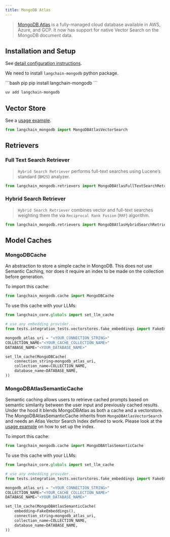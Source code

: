 ```yaml
---
title: MongoDB Atlas
---
```


>[MongoDB Atlas](https://www.mongodb.com/docs/atlas/) is a fully-managed cloud
> database available in AWS, Azure, and GCP.  It now has support for native
> Vector Search on the MongoDB document data.

## Installation and Setup

See [detail configuration instructions](/oss/integrations/vectorstores/mongodb_atlas).

We need to install `langchain-mongodb` python package.

<CodeGroup>
```bash pip
pip install langchain-mongodb
```

```bash uv
uv add langchain-mongodb
```
</CodeGroup>

## Vector Store

See a [usage example](/oss/integrations/vectorstores/mongodb_atlas).

```python
from langchain_mongodb import MongoDBAtlasVectorSearch
```

## Retrievers

### Full Text Search Retriever

>`Hybrid Search Retriever` performs full-text searches using
> Lucene’s standard (`BM25`) analyzer.

```python
from langchain_mongodb.retrievers import MongoDBAtlasFullTextSearchRetriever
```

### Hybrid Search Retriever

>`Hybrid Search Retriever` combines vector and full-text searches weighting
> them the via `Reciprocal Rank Fusion` (`RRF`) algorithm.

```python
from langchain_mongodb.retrievers import MongoDBAtlasHybridSearchRetriever
```

## Model Caches

### MongoDBCache

An abstraction to store a simple cache in MongoDB. This does not use Semantic Caching, nor does it require an index to be made on the collection before generation.

To import this cache:
```python
from langchain_mongodb.cache import MongoDBCache
```

To use this cache with your LLMs:
```python
from langchain_core.globals import set_llm_cache

# use any embedding provider...
from tests.integration_tests.vectorstores.fake_embeddings import FakeEmbeddings

mongodb_atlas_uri = "<YOUR_CONNECTION_STRING>"
COLLECTION_NAME="<YOUR_CACHE_COLLECTION_NAME>"
DATABASE_NAME="<YOUR_DATABASE_NAME>"

set_llm_cache(MongoDBCache(
    connection_string=mongodb_atlas_uri,
    collection_name=COLLECTION_NAME,
    database_name=DATABASE_NAME,
))
```


### MongoDBAtlasSemanticCache
Semantic caching allows users to retrieve cached prompts based on semantic similarity between the user input and previously cached results. Under the hood it blends MongoDBAtlas as both a cache and a vectorstore.
The MongoDBAtlasSemanticCache inherits from `MongoDBAtlasVectorSearch` and needs an Atlas Vector Search Index defined to work. Please look at the [usage example](/oss/integrations/vectorstores/mongodb_atlas) on how to set up the index.

To import this cache:
```python
from langchain_mongodb.cache import MongoDBAtlasSemanticCache
```

To use this cache with your LLMs:
```python
from langchain_core.globals import set_llm_cache

# use any embedding provider...
from tests.integration_tests.vectorstores.fake_embeddings import FakeEmbeddings

mongodb_atlas_uri = "<YOUR_CONNECTION_STRING>"
COLLECTION_NAME="<YOUR_CACHE_COLLECTION_NAME>"
DATABASE_NAME="<YOUR_DATABASE_NAME>"

set_llm_cache(MongoDBAtlasSemanticCache(
    embedding=FakeEmbeddings(),
    connection_string=mongodb_atlas_uri,
    collection_name=COLLECTION_NAME,
    database_name=DATABASE_NAME,
))
```
